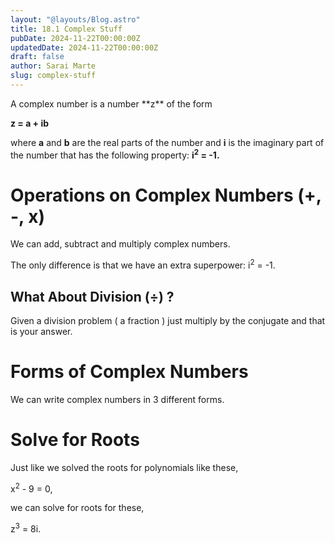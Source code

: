 ```yaml
---
layout: "@layouts/Blog.astro"
title: 18.1 Complex Stuff
pubDate: 2024-11-22T00:00:00Z
updatedDate: 2024-11-22T00:00:00Z
draft: false
author: Sarai Marte
slug: complex-stuff
---
```




<RuleBox>
A complex number is a number **z** of the form 

**z = a + ib**

where **a** and **b** are the real parts of the number and **i** is the imaginary part of the number that has the following property: **i<sup>2</sup> = -1.** 

</RuleBox>

# Operations on Complex Numbers (+, -, x)

We can add, subtract and multiply complex numbers. 

The only difference is that we have an extra superpower: i<sup>2</sup> = -1.

## What About Division (÷) ?

Given a division problem ( a fraction ) just multiply by the conjugate and that is your answer.

# Forms of Complex Numbers 

We can write complex numbers in 3 different forms. 

# Solve for Roots 

Just like we solved the roots for polynomials like these, 

x<sup>2</sup> - 9 = 0,

we can solve for roots for these, 

z<sup>3</sup> = 8i. 
